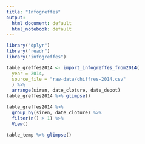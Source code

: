 ```yaml
---
title: "Infogreffes"
output:
  html_document: default
  html_notebook: default
---
```


```r
library("dplyr")
library("readr")
library("infogreffes")
```


```r
table_greffes2014 <- import_infogreffes_from2014(
  year = 2014,
  source_file = "raw-data/chiffres-2014.csv"
  ) %>% 
  arrange(siren, date_cloture, date_depot)
table_greffes2014 %>% glimpse()
```


```r
table_greffes2014 %>% 
  group_by(siren, date_cloture) %>% 
  filter(n() > 1) %>% 
  View()
```


```r
table_temp %>% glimpse()
```

